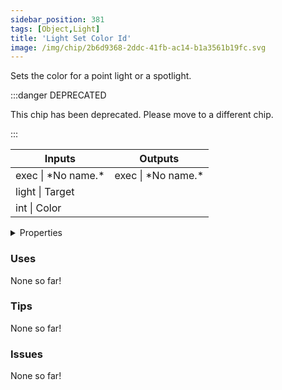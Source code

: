 ```yaml
---
sidebar_position: 381
tags: [Object,Light]
title: 'Light Set Color Id'
image: /img/chip/2b6d9368-2ddc-41fb-ac14-b1a3561b19fc.svg
---
```


Sets the color for a point light or a spotlight.

:::danger DEPRECATED

This chip has been deprecated. Please move to a different chip.

:::

<IChip uuid="2b6d9368-2ddc-41fb-ac14-b1a3561b19fc"/>

<table><thead><tr><th>Inputs</th><th>Outputs</th></tr></thead><tbody><tr><td>exec | *No name.*</td><td>exec | *No name.*</td></tr><tr><td>light | Target</td><td /></tr><tr><td>int | Color</td><td /></tr></tbody></table>

<details>
  <summary>Properties</summary>
  <div>
    <div>
    <table>
      <tbody>
        <tr>
          <td>Is beta required?</td>
          <td>No</td>
        </tr>
        <tr>
          <td>Is chip a trolling risk?</td>
          <td>No</td>
        </tr>
        <tr>
          <td>Is chip a role assignment risk?</td>
          <td>No</td>
        </tr>
        <tr>
          <td>Chip UUID</td>
          <td>2b6d9368-2ddc-41fb-ac14-b1a3561b19fc</td>
        </tr>
        <tr>
          <td>Room availability</td>
          <td>Available everywhere</td>
        </tr>
      </tbody>
    </table>
    </div>
  </div>
</details>

### Uses

None so far!

### Tips

None so far!

### Issues

None so far!